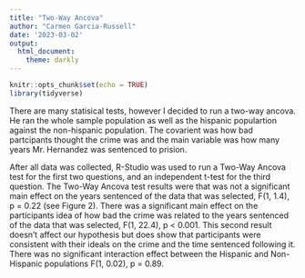 ```yaml
---
title: "Two-Way Ancova"
author: "Carmen Garcia-Russell"
date: '2023-03-02'
output:
  html_document:
    theme: darkly
---
```


```r
knitr::opts_chunk$set(echo = TRUE)
library(tidyverse)
```
There are many statisical tests, however I decided to run a two-way ancova. He ran the whole sample population as well as the hispanic populartion against the non-hispanic population. The covarient was how bad partcipants thought the crime was and the main variable was how many years Mr. Hernandez was sentenced to prision.


After all data was collected, R-Studio was used to run a Two-Way Ancova test for the first two questions, and an independent t-test for the third question. The Two-Way Ancova test results were that was not a significant main effect on the years sentenced of the data that was selected, F(1, 1.4), p = 0.22 (see Figure 2). There was a significant main effect on the participants idea of how bad the crime was related to the years sentenced of the data that was selected, F(1, 22.4), p < 0.001. This second result doesn’t affect our hypothesis but does show that participants were consistent with their ideals on the crime and the time sentenced following it. There was no significant interaction effect between the Hispanic and Non-Hispanic populations F(1, 0.02), p = 0.89.
